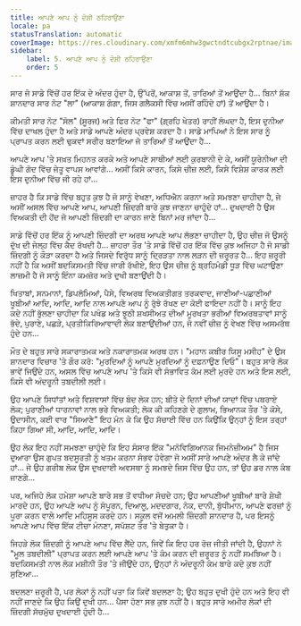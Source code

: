 ```yaml
---
title: ਆਪਣੇ ਆਪ ਨੂੰ ਦੋਸ਼ੀ ਠਹਿਰਾਉਣਾ
locale: pa
statusTranslation: automatic
coverImage: https://res.cloudinary.com/xmfm6mhw3gwctndtcubgx2rptnae/image/upload/v1740468922/small_cover_tratado_de_psicologia_revolucionaria_a4c0dca4e0.webp
sidebar:
    label: 5. ਆਪਣੇ ਆਪ ਨੂੰ ਦੋਸ਼ੀ ਠਹਿਰਾਉਣਾ
    order: 5
---
```

ਸਾਰ ਜੋ ਸਾਡੇ ਵਿੱਚੋਂ ਹਰ ਇੱਕ ਦੇ ਅੰਦਰ ਹੁੰਦਾ ਹੈ, ਉੱਪਰੋਂ, ਆਕਾਸ਼ ਤੋਂ, ਤਾਰਿਆਂ ਤੋਂ ਆਉਂਦਾ ਹੈ... ਬਿਨਾਂ ਸ਼ੱਕ ਸ਼ਾਨਦਾਰ ਸਾਰ ਨੋਟ "ਲਾ" (ਆਕਾਸ਼ ਗੰਗਾ, ਜਿਸ ਗਲੈਕਸੀ ਵਿੱਚ ਅਸੀਂ ਰਹਿੰਦੇ ਹਾਂ) ਤੋਂ ਆਉਂਦਾ ਹੈ।

ਕੀਮਤੀ ਸਾਰ ਨੋਟ "ਸੋਲ" (ਸੂਰਜ) ਅਤੇ ਫਿਰ ਨੋਟ "ਫਾ" (ਗ੍ਰਹਿ ਖੇਤਰ) ਰਾਹੀਂ ਲੰਘਦਾ ਹੈ, ਇਸ ਦੁਨੀਆ ਵਿੱਚ ਦਾਖਲ ਹੁੰਦਾ ਹੈ ਅਤੇ ਸਾਡੇ ਆਪਣੇ ਅੰਦਰ ਪ੍ਰਵੇਸ਼ ਕਰਦਾ ਹੈ। ਸਾਡੇ ਮਾਪਿਆਂ ਨੇ ਇਸ ਸਾਰ ਨੂੰ ਪ੍ਰਾਪਤ ਕਰਨ ਲਈ ਢੁਕਵਾਂ ਸਰੀਰ ਬਣਾਇਆ ਜੋ ਤਾਰਿਆਂ ਤੋਂ ਆਉਂਦਾ ਹੈ...

ਆਪਣੇ ਆਪ 'ਤੇ ਸਖ਼ਤ ਮਿਹਨਤ ਕਰਕੇ ਅਤੇ ਆਪਣੇ ਸਾਥੀਆਂ ਲਈ ਕੁਰਬਾਨੀ ਦੇ ਕੇ, ਅਸੀਂ ਯੂਰੇਨੀਆ ਦੀ ਡੂੰਘੀ ਗੋਦ ਵਿੱਚ ਜੇਤੂ ਵਾਪਸ ਆਵਾਂਗੇ... ਅਸੀਂ ਕਿਸੇ ਕਾਰਨ, ਕਿਸੇ ਚੀਜ਼ ਲਈ, ਕਿਸੇ ਵਿਸ਼ੇਸ਼ ਕਾਰਕ ਲਈ ਇਸ ਦੁਨੀਆ ਵਿੱਚ ਜੀ ਰਹੇ ਹਾਂ...

ਜ਼ਾਹਰ ਹੈ ਕਿ ਸਾਡੇ ਵਿੱਚ ਬਹੁਤ ਕੁਝ ਹੈ ਜੋ ਸਾਨੂੰ ਵੇਖਣਾ, ਅਧਿਐਨ ਕਰਨਾ ਅਤੇ ਸਮਝਣਾ ਚਾਹੀਦਾ ਹੈ, ਜੇ ਅਸੀਂ ਅਸਲ ਵਿੱਚ ਆਪਣੇ ਆਪ, ਆਪਣੀ ਜ਼ਿੰਦਗੀ ਬਾਰੇ ਕੁਝ ਜਾਣਨਾ ਚਾਹੁੰਦੇ ਹਾਂ... ਦੁਖਦਾਈ ਹੈ ਉਸ ਵਿਅਕਤੀ ਦੀ ਹੋਂਦ ਜੋ ਆਪਣੀ ਜ਼ਿੰਦਗੀ ਦਾ ਕਾਰਨ ਜਾਣੇ ਬਿਨਾਂ ਮਰ ਜਾਂਦਾ ਹੈ...

ਸਾਡੇ ਵਿੱਚੋਂ ਹਰ ਇੱਕ ਨੂੰ ਆਪਣੀ ਜ਼ਿੰਦਗੀ ਦਾ ਅਰਥ ਆਪਣੇ ਆਪ ਲੱਭਣਾ ਚਾਹੀਦਾ ਹੈ, ਉਹ ਚੀਜ਼ ਜੋ ਉਸਨੂੰ ਦੁੱਖ ਦੀ ਜੇਲ੍ਹ ਵਿੱਚ ਕੈਦ ਰੱਖਦੀ ਹੈ... ਜ਼ਾਹਰਾ ਤੌਰ 'ਤੇ ਸਾਡੇ ਵਿੱਚੋਂ ਹਰ ਇੱਕ ਵਿੱਚ ਕੁਝ ਅਜਿਹਾ ਹੈ ਜੋ ਸਾਡੀ ਜ਼ਿੰਦਗੀ ਨੂੰ ਕੌੜਾ ਕਰਦਾ ਹੈ ਅਤੇ ਜਿਸਦੇ ਵਿਰੁੱਧ ਸਾਨੂੰ ਦ੍ਰਿੜਤਾ ਨਾਲ ਲੜਨ ਦੀ ਜ਼ਰੂਰਤ ਹੈ... ਇਹ ਜ਼ਰੂਰੀ ਨਹੀਂ ਹੈ ਕਿ ਅਸੀਂ ਬਦਕਿਸਮਤੀ ਵਿੱਚ ਜਾਰੀ ਰੱਖੀਏ, ਇਹ ਉਸ ਚੀਜ਼ ਨੂੰ ਬ੍ਰਹਿਮੰਡੀ ਧੂੜ ਵਿੱਚ ਘਟਾਉਣਾ ਲਾਜ਼ਮੀ ਹੈ ਜੋ ਸਾਨੂੰ ਇੰਨਾ ਕਮਜ਼ੋਰ ਅਤੇ ਦੁਖੀ ਬਣਾਉਂਦੀ ਹੈ।

ਖਿਤਾਬਾਂ, ਸਨਮਾਨਾਂ, ਡਿਪਲੋਮਿਆਂ, ਪੈਸੇ, ਵਿਅਰਥ ਵਿਅਕਤੀਗਤ ਤਰਕਵਾਦ, ਜਾਣੀਆਂ-ਪਛਾਣੀਆਂ ਖੂਬੀਆਂ ਆਦਿ, ਆਦਿ, ਆਦਿ ਨਾਲ ਆਪਣੇ ਆਪ ਨੂੰ ਰੁੱਝੇ ਰੱਖਣ ਦਾ ਕੋਈ ਫਾਇਦਾ ਨਹੀਂ ਹੈ। ਸਾਨੂੰ ਇਹ ਕਦੇ ਨਹੀਂ ਭੁੱਲਣਾ ਚਾਹੀਦਾ ਕਿ ਪਖੰਡ ਅਤੇ ਝੂਠੀ ਸ਼ਖਸੀਅਤ ਦੀਆਂ ਮੂਰਖਤਾ ਭਰੀਆਂ ਵਿਅਰਥਤਾਵਾਂ ਸਾਨੂੰ ਭੱਦੇ, ਪੁਰਾਣੇ, ਪਛੜੇ, ਪ੍ਰਤੀਕਿਰਿਆਵਾਦੀ ਲੋਕ ਬਣਾਉਂਦੀਆਂ ਹਨ, ਜੋ ਨਵੀਂ ਚੀਜ਼ ਨੂੰ ਵੇਖਣ ਵਿੱਚ ਅਸਮਰੱਥ ਹੁੰਦੇ ਹਨ...

ਮੌਤ ਦੇ ਬਹੁਤ ਸਾਰੇ ਸਕਾਰਾਤਮਕ ਅਤੇ ਨਕਾਰਾਤਮਕ ਅਰਥ ਹਨ। "ਮਹਾਨ ਕਬੀਰ ਯਿਸੂ ਮਸੀਹ" ਦੇ ਉਸ ਸ਼ਾਨਦਾਰ ਵਿਚਾਰ 'ਤੇ ਗੌਰ ਕਰੋ: "ਮੁਰਦਿਆਂ ਨੂੰ ਆਪਣੇ ਮੁਰਦਿਆਂ ਨੂੰ ਦਫ਼ਨਾਉਣ ਦਿਓ"। ਬਹੁਤ ਸਾਰੇ ਲੋਕ ਭਾਵੇਂ ਜਿਉਂਦੇ ਹਨ, ਅਸਲ ਵਿੱਚ ਆਪਣੇ ਆਪ 'ਤੇ ਕਿਸੇ ਵੀ ਸੰਭਾਵਿਤ ਕੰਮ ਲਈ ਮੁਰਦੇ ਹਨ ਅਤੇ ਇਸ ਲਈ, ਕਿਸੇ ਵੀ ਅੰਦਰੂਨੀ ਤਬਦੀਲੀ ਲਈ।

ਉਹ ਆਪਣੇ ਸਿਧਾਂਤਾਂ ਅਤੇ ਵਿਸ਼ਵਾਸਾਂ ਵਿੱਚ ਬੰਦ ਲੋਕ ਹਨ; ਬੀਤੇ ਦੇ ਦਿਨਾਂ ਦੀਆਂ ਯਾਦਾਂ ਵਿੱਚ ਪਥਰਾਏ ਲੋਕ; ਪੁਰਾਣੀਆਂ ਧਾਰਨਾਵਾਂ ਨਾਲ ਭਰੇ ਵਿਅਕਤੀ; ਲੋਕ ਕੀ ਕਹਿਣਗੇ ਦੇ ਗੁਲਾਮ, ਭਿਆਨਕ ਤੌਰ 'ਤੇ ਕੋਸੇ, ਉਦਾਸੀਨ, ਕਈ ਵਾਰ "ਸਿਆਣੇ" ਇਹ ਮੰਨ ਕੇ ਕਿ ਉਹ ਸੱਚਾਈ ਵਿੱਚ ਹਨ ਕਿਉਂਕਿ ਉਨ੍ਹਾਂ ਨੂੰ ਇਸ ਤਰ੍ਹਾਂ ਕਿਹਾ ਗਿਆ ਸੀ, ਆਦਿ, ਆਦਿ, ਆਦਿ।

ਉਹ ਲੋਕ ਇਹ ਨਹੀਂ ਸਮਝਣਾ ਚਾਹੁੰਦੇ ਕਿ ਇਹ ਸੰਸਾਰ ਇੱਕ "ਮਨੋਵਿਗਿਆਨਕ ਜਿਮਨੇਜ਼ੀਅਮ" ਹੈ ਜਿਸ ਦੁਆਰਾ ਉਸ ਗੁਪਤ ਬਦਸੂਰਤੀ ਨੂੰ ਖਤਮ ਕਰਨਾ ਸੰਭਵ ਹੋਵੇਗਾ ਜੋ ਅਸੀਂ ਸਾਰੇ ਆਪਣੇ ਅੰਦਰ ਲੈ ਕੇ ਜਾਂਦੇ ਹਾਂ... ਜੇ ਉਹ ਗਰੀਬ ਲੋਕ ਉਸ ਦੁਖਦਾਈ ਅਵਸਥਾ ਨੂੰ ਸਮਝਦੇ ਜਿਸ ਵਿੱਚ ਉਹ ਹਨ, ਤਾਂ ਉਹ ਡਰ ਨਾਲ ਕੰਬ ਜਾਣਗੇ...

ਪਰ, ਅਜਿਹੇ ਲੋਕ ਹਮੇਸ਼ਾ ਆਪਣੇ ਬਾਰੇ ਸਭ ਤੋਂ ਵਧੀਆ ਸੋਚਦੇ ਹਨ; ਉਹ ਆਪਣੀਆਂ ਖੂਬੀਆਂ ਬਾਰੇ ਸ਼ੇਖੀ ਮਾਰਦੇ ਹਨ, ਉਹ ਆਪਣੇ ਆਪ ਨੂੰ ਸੰਪੂਰਨ, ਦਿਆਲੂ, ਮਦਦਗਾਰ, ਨੇਕ, ਦਾਨੀ, ਬੁੱਧੀਮਾਨ, ਆਪਣੇ ਫਰਜ਼ਾਂ ਨੂੰ ਪੂਰਾ ਕਰਨ ਵਾਲੇ ਆਦਿ ਮਹਿਸੂਸ ਕਰਦੇ ਹਨ। ਸਕੂਲ ਵਜੋਂ ਅਮਲੀ ਜ਼ਿੰਦਗੀ ਸ਼ਾਨਦਾਰ ਹੈ, ਪਰ ਇਸਨੂੰ ਆਪਣੇ ਆਪ ਵਿੱਚ ਇੱਕ ਟੀਚਾ ਮੰਨਣਾ, ਸਪੱਸ਼ਟ ਤੌਰ 'ਤੇ ਬੇਤੁਕਾ ਹੈ।

ਜਿਹੜੇ ਲੋਕ ਜ਼ਿੰਦਗੀ ਨੂੰ ਆਪਣੇ ਆਪ ਵਿੱਚ ਲੈਂਦੇ ਹਨ, ਜਿਵੇਂ ਕਿ ਇਹ ਹਰ ਰੋਜ਼ ਜੀਤੀ ਜਾਂਦੀ ਹੈ, ਉਹਨਾਂ ਨੇ "ਮੂਲ ਤਬਦੀਲੀ" ਪ੍ਰਾਪਤ ਕਰਨ ਲਈ ਆਪਣੇ ਆਪ 'ਤੇ ਕੰਮ ਕਰਨ ਦੀ ਜ਼ਰੂਰਤ ਨੂੰ ਨਹੀਂ ਸਮਝਿਆ ਹੈ। ਬਦਕਿਸਮਤੀ ਨਾਲ ਲੋਕ ਮਸ਼ੀਨੀ ਤੌਰ 'ਤੇ ਜੀਉਂਦੇ ਹਨ, ਉਨ੍ਹਾਂ ਨੇ ਅੰਦਰੂਨੀ ਕੰਮ ਬਾਰੇ ਕਦੇ ਕੁਝ ਨਹੀਂ ਸੁਣਿਆ...

ਬਦਲਣਾ ਜ਼ਰੂਰੀ ਹੈ, ਪਰ ਲੋਕਾਂ ਨੂੰ ਨਹੀਂ ਪਤਾ ਕਿ ਕਿਵੇਂ ਬਦਲਣਾ ਹੈ; ਉਹ ਬਹੁਤ ਦੁਖੀ ਹੁੰਦੇ ਹਨ ਅਤੇ ਇਹ ਵੀ ਨਹੀਂ ਜਾਣਦੇ ਕਿ ਉਹ ਕਿਉਂ ਦੁਖੀ ਹਨ... ਪੈਸਾ ਹੋਣਾ ਸਭ ਕੁਝ ਨਹੀਂ ਹੈ। ਬਹੁਤ ਸਾਰੇ ਅਮੀਰ ਲੋਕਾਂ ਦੀ ਜ਼ਿੰਦਗੀ ਸੱਚਮੁੱਚ ਦੁਖਦਾਈ ਹੁੰਦੀ ਹੈ...

